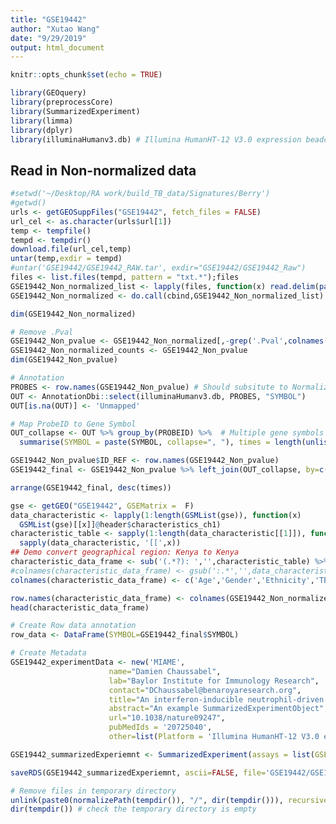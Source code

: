 ```yaml
---
title: "GSE19442"
author: "Xutao Wang"
date: "9/29/2019"
output: html_document
---
```


```r
knitr::opts_chunk$set(echo = TRUE)
```

```r
library(GEOquery)
library(preprocessCore)
library(SummarizedExperiment)
library(limma)
library(dplyr)
library(illuminaHumanv3.db) # Illumina HumanHT-12 V3.0 expression beadchip
```

## Read in Non-normalized data
```r
#setwd('~/Desktop/RA work/build_TB_data/Signatures/Berry')
#getwd()
urls <- getGEOSuppFiles("GSE19442", fetch_files = FALSE)
url_cel <- as.character(urls$url[1])
temp <- tempfile()
tempd <- tempdir()
download.file(url_cel,temp)
untar(temp,exdir = tempd)
#untar('GSE19442/GSE19442_RAW.tar', exdir="GSE19442/GSE19442_Raw")
files <- list.files(tempd, pattern = "txt.*");files
GSE19442_Non_normalized_list <- lapply(files, function(x) read.delim(paste0(tempd,'/',x), row.names=1, header=TRUE, col.names = c(gsub('_.*','',x),paste0(gsub('_.*','',x),'.Pval'))))
GSE19442_Non_normalized <- do.call(cbind,GSE19442_Non_normalized_list)

dim(GSE19442_Non_normalized)
```

```r
# Remove .Pval
GSE19442_Non_pvalue <- GSE19442_Non_normalized[,-grep('.Pval',colnames(GSE19442_Non_normalized))]
GSE19442_Non_normalized_counts <- GSE19442_Non_pvalue
dim(GSE19442_Non_pvalue)
```

```r
# Annotation
PROBES <- row.names(GSE19442_Non_pvalue) # Should subsitute to Normalized file???
OUT <- AnnotationDbi::select(illuminaHumanv3.db, PROBES, "SYMBOL")
OUT[is.na(OUT)] <- 'Unmapped'

# Map ProbeID to Gene Symbol 
OUT_collapse <- OUT %>% group_by(PROBEID) %>%  # Multiple gene symbols map to the same ProbeID
  summarise(SYMBOL = paste(SYMBOL, collapse=", "), times = length(unlist(strsplit(SYMBOL, ",")))) 

GSE19442_Non_pvalue$ID_REF <- row.names(GSE19442_Non_pvalue)
GSE19442_final <- GSE19442_Non_pvalue %>% left_join(OUT_collapse, by=c('ID_REF'="PROBEID")) %>% as_tibble()

arrange(GSE19442_final, desc(times))

```

```r
gse <- getGEO("GSE19442", GSEMatrix =  F)
data_characteristic <- lapply(1:length(GSMList(gse)), function(x)  
  GSMList(gse)[[x]]@header$characteristics_ch1)
characteristic_table <- sapply(1:length(data_characteristic[[1]]), function(x) 
  sapply(data_characteristic, '[[',x)) 
## Demo convert geographical region: Kenya to Kenya
characteristic_data_frame <- sub('(.*?): ','',characteristic_table) %>% DataFrame()
#colnames(characteristic_data_frame) <- gsub(':.*','',data_characteristic[[1]])
colnames(characteristic_data_frame) <- c('Age','Gender','Ethnicity','TBStatus','GeographicalRegion','BcgVaccinated','BirthRegion','TST', 'SputumSmearStatus','sputum_culture')

row.names(characteristic_data_frame) <- colnames(GSE19442_Non_normalized_counts)
head(characteristic_data_frame)
```


```r
# Create Row data annotation
row_data <- DataFrame(SYMBOL=GSE19442_final$SYMBOL)

# Create Metadata
GSE19442_experimentData <- new('MIAME',
                      name="Damien Chaussabel",
                      lab="Baylor Institute for Immunology Research",
                      contact="DChaussabel@benaroyaresearch.org",
                      title="An interferon-inducible neutrophil-driven blood transcriptional signature in human tuberculosis",
                      abstract="An example SummarizedExperimentObject",
                      url="10.1038/nature09247",
                      pubMedIds = '20725040',
                      other=list(Platform = 'Illumina HumanHT-12 V3.0 expression beadchip'))

GSE19442_summarizedExperiemnt <- SummarizedExperiment(assays = list(GSE19442_Non_normalized_counts= as.matrix(GSE19442_Non_normalized_counts)), colData = characteristic_data_frame, rowData = row_data, metadata = list(GSE19442_experimentData)); GSE19442_summarizedExperiemnt

```

```r
saveRDS(GSE19442_summarizedExperiemnt, ascii=FALSE, file='GSE19442/GSE19442_summarizedExperiemnt.RDS')

# Remove files in temporary directory
unlink(paste0(normalizePath(tempdir()), "/", dir(tempdir())), recursive = TRUE)
dir(tempdir()) # check the temporary directory is empty
```
